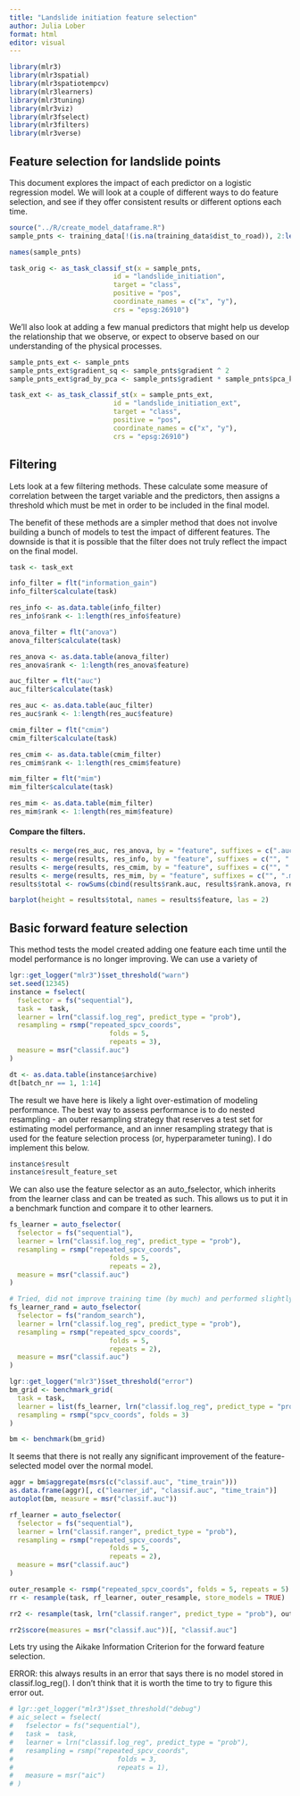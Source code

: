 ```yaml
---
title: "Landslide initiation feature selection"
author: Julia Lober
format: html
editor: visual
---
```


```r
library(mlr3)
library(mlr3spatial)
library(mlr3spatiotempcv)
library(mlr3learners)
library(mlr3tuning)
library(mlr3viz)
library(mlr3fselect)
library(mlr3filters)
library(mlr3verse)
```

## Feature selection for landslide points

This document explores the impact of each predictor on a logistic regression model. We will look at a couple of different ways to do feature selection, and see if they offer consistent results or different options each time.

```r
source("../R/create_model_dataframe.R")
sample_pnts <- training_data[!(is.na(training_data$dist_to_road)), 2:length(training_data)]
```

```r
names(sample_pnts)
```

```r
task_orig <- as_task_classif_st(x = sample_pnts, 
                          id = "landslide_initiation", 
                          target = "class", 
                          positive = "pos", 
                          coordinate_names = c("x", "y"), 
                          crs = "epsg:26910")
```

We'll also look at adding a few manual predictors that might help us develop the relationship that we observe, or expect to observe based on our understanding of the physical processes.

```r
sample_pnts_ext <- sample_pnts
sample_pnts_ext$gradient_sq <- sample_pnts$gradient ^ 2
sample_pnts_ext$grad_by_pca <- sample_pnts$gradient * sample_pnts$pca_k1_48

task_ext <- as_task_classif_st(x = sample_pnts_ext, 
                          id = "landslide_initiation_ext", 
                          target = "class", 
                          positive = "pos", 
                          coordinate_names = c("x", "y"), 
                          crs = "epsg:26910")
```

## Filtering

Lets look at a few filtering methods. These calculate some measure of correlation between the target variable and the predictors, then assigns a threshold which must be met in order to be included in the final model.

The benefit of these methods are a simpler method that does not involve building a bunch of models to test the impact of different features. The downside is that it is possible that the filter does not truly reflect the impact on the final model.

```r
task <- task_ext
```

```r
info_filter = flt("information_gain")
info_filter$calculate(task)

res_info <- as.data.table(info_filter)
res_info$rank <- 1:length(res_info$feature)
```

```r
anova_filter = flt("anova")
anova_filter$calculate(task)

res_anova <- as.data.table(anova_filter)
res_anova$rank <- 1:length(res_anova$feature)
```

```r
auc_filter = flt("auc")
auc_filter$calculate(task)

res_auc <- as.data.table(auc_filter)
res_auc$rank <- 1:length(res_auc$feature)
```

```r
cmim_filter = flt("cmim")
cmim_filter$calculate(task)

res_cmim <- as.data.table(cmim_filter)
res_cmim$rank <- 1:length(res_cmim$feature)
```

```r
mim_filter = flt("mim")
mim_filter$calculate(task)

res_mim <- as.data.table(mim_filter)
res_mim$rank <- 1:length(res_mim$feature)
```

#### Compare the filters.

```r
results <- merge(res_auc, res_anova, by = "feature", suffixes = c(".auc", ".anova"))
results <- merge(results, res_info, by = "feature", suffixes = c("", ".info"))
results <- merge(results, res_cmim, by = "feature", suffixes = c("", ".cmim"))
results <- merge(results, res_mim, by = "feature", suffixes = c("", ".mim"))
results$total <- rowSums(cbind(results$rank.auc, results$rank.anova, results$rank, results$rank.cmim, results$rank.mim))

barplot(height = results$total, names = results$feature, las = 2)

```

## Basic forward feature selection

This method tests the model created adding one feature each time until the model performance is no longer improving. We can use a variety of

```r
lgr::get_logger("mlr3")$set_threshold("warn")
set.seed(12345)
instance = fselect(
  fselector = fs("sequential"),
  task =  task,
  learner = lrn("classif.log_reg", predict_type = "prob"),
  resampling = rsmp("repeated_spcv_coords", 
                         folds = 5, 
                         repeats = 3),
  measure = msr("classif.auc")
)
```

```r
dt <- as.data.table(instance$archive)
dt[batch_nr == 1, 1:14]

```

The result we have here is likely a light over-estimation of modeling performance. The best way to assess performance is to do nested resampling - an outer resampling strategy that reserves a test set for estimating model performance, and an inner resampling strategy that is used for the feature selection process (or, hyperparameter tuning). I do implement this below.

```r
instance$result
instance$result_feature_set
```

We can also use the feature selector as an auto_fselector, which inherits from the learner class and can be treated as such. This allows us to put it in a benchmark function and compare it to other learners.

```r
fs_learner = auto_fselector(
  fselector = fs("sequential"),
  learner = lrn("classif.log_reg", predict_type = "prob"),
  resampling = rsmp("repeated_spcv_coords", 
                         folds = 5, 
                         repeats = 2),
  measure = msr("classif.auc")
)

# Tried, did not improve training time (by much) and performed slightly worse. 
fs_learner_rand = auto_fselector(
  fselector = fs("random_search"),
  learner = lrn("classif.log_reg", predict_type = "prob"),
  resampling = rsmp("repeated_spcv_coords", 
                         folds = 5, 
                         repeats = 2),
  measure = msr("classif.auc")
)
```

```r
lgr::get_logger("mlr3")$set_threshold("error")
bm_grid <- benchmark_grid(
  task = task, 
  learner = list(fs_learner, lrn("classif.log_reg", predict_type = "prob")), 
  resampling = rsmp("spcv_coords", folds = 3)
)

bm <- benchmark(bm_grid)
```

It seems that there is not really any significant improvement of the feature-selected model over the normal model.

```r
aggr = bm$aggregate(msrs(c("classif.auc", "time_train")))
as.data.frame(aggr)[, c("learner_id", "classif.auc", "time_train")]
autoplot(bm, measure = msr("classif.auc"))
```

```r
rf_learner = auto_fselector(
  fselector = fs("sequential"),
  learner = lrn("classif.ranger", predict_type = "prob"),
  resampling = rsmp("repeated_spcv_coords", 
                         folds = 5, 
                         repeats = 2),
  measure = msr("classif.auc")
)

outer_resample <- rsmp("repeated_spcv_coords", folds = 5, repeats = 5)
rr <- resample(task, rf_learner, outer_resample, store_models = TRUE)
```

```r
rr2 <- resample(task, lrn("classif.ranger", predict_type = "prob"), outer_resample, store_models = TRUE)

rr2$score(measures = msr("classif.auc"))[, "classif.auc"]
```

Lets try using the Aikake Information Criterion for the forward feature selection.

ERROR: this always results in an error that says there is no model stored in classif.log_reg(). I don't think that it is worth the time to try to figure this error out.

```r
# lgr::get_logger("mlr3")$set_threshold("debug")
# aic_select = fselect(
#   fselector = fs("sequential"),
#   task =  task,
#   learner = lrn("classif.log_reg", predict_type = "prob"),
#   resampling = rsmp("repeated_spcv_coords",
#                          folds = 3,
#                          repeats = 1),
#   measure = msr("aic")
# )
```
